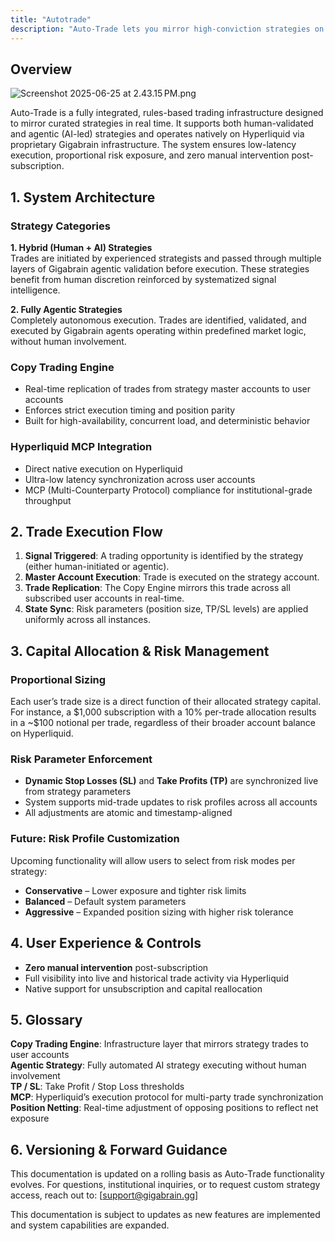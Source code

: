 ```yaml
---
title: "Autotrade"
description: "Auto-Trade lets you mirror high-conviction strategies on Hyperliquid — fully automated, risk-managed, and powered by Gigabrain."
---
```


## Overview

![Screenshot 2025-06-25 at 2.43.15 PM.png](/images/Screenshot2025-06-25at2.43.15PM.png)

Auto-Trade is a fully integrated, rules-based trading infrastructure designed to mirror curated strategies in real time. It supports both human-validated and agentic (AI-led) strategies and operates natively on Hyperliquid via proprietary Gigabrain infrastructure. The system ensures low-latency execution, proportional risk exposure, and zero manual intervention post-subscription.

## 1. System Architecture

### Strategy Categories

**1. Hybrid (Human \+ AI) Strategies**\
Trades are initiated by experienced strategists and passed through multiple layers of Gigabrain agentic validation before execution. These strategies benefit from human discretion reinforced by systematized signal intelligence.

**2. Fully Agentic Strategies**\
Completely autonomous execution. Trades are identified, validated, and executed by Gigabrain agents operating within predefined market logic, without human involvement.

### Copy Trading Engine

- Real-time replication of trades from strategy master accounts to user accounts
- Enforces strict execution timing and position parity
- Built for high-availability, concurrent load, and deterministic behavior

### Hyperliquid MCP Integration

- Direct native execution on Hyperliquid
- Ultra-low latency synchronization across user accounts
- MCP (Multi-Counterparty Protocol) compliance for institutional-grade throughput

## 2. Trade Execution Flow

1. **Signal Triggered**: A trading opportunity is identified by the strategy (either human-initiated or agentic).
2. **Master Account Execution**: Trade is executed on the strategy account.
3. **Trade Replication**: The Copy Engine mirrors this trade across all subscribed user accounts in real-time.
4. **State Sync**: Risk parameters (position size, TP/SL levels) are applied uniformly across all instances.

## 3. Capital Allocation & Risk Management

### Proportional Sizing

Each user’s trade size is a direct function of their allocated strategy capital. For instance, a \$1,000 subscription with a 10% per-trade allocation results in a ~\$100 notional per trade, regardless of their broader account balance on Hyperliquid.

### Risk Parameter Enforcement

- **Dynamic Stop Losses (SL)** and **Take Profits (TP)** are synchronized live from strategy parameters
- System supports mid-trade updates to risk profiles across all accounts
- All adjustments are atomic and timestamp-aligned

### Future: Risk Profile Customization

Upcoming functionality will allow users to select from risk modes per strategy:

- **Conservative** – Lower exposure and tighter risk limits
- **Balanced** – Default system parameters
- **Aggressive** – Expanded position sizing with higher risk tolerance

## 4. User Experience & Controls

- **Zero manual intervention** post-subscription
- Full visibility into live and historical trade activity via Hyperliquid
- Native support for unsubscription and capital reallocation

## 5. Glossary

**Copy Trading Engine**: Infrastructure layer that mirrors strategy trades to user accounts\
**Agentic Strategy**: Fully automated AI strategy executing without human involvement\
**TP / SL**: Take Profit / Stop Loss thresholds\
**MCP**: Hyperliquid’s execution protocol for multi-party trade synchronization\
**Position Netting**: Real-time adjustment of opposing positions to reflect net exposure

## 6. Versioning & Forward Guidance

This documentation is updated on a rolling basis as Auto-Trade functionality evolves. For questions, institutional inquiries, or to request custom strategy access, reach out to: [[support@gigabrain.gg](mailto:support@gigabrain.gg)]

<Info>
  This documentation is subject to updates as new features are implemented and system capabilities are expanded.
</Info>